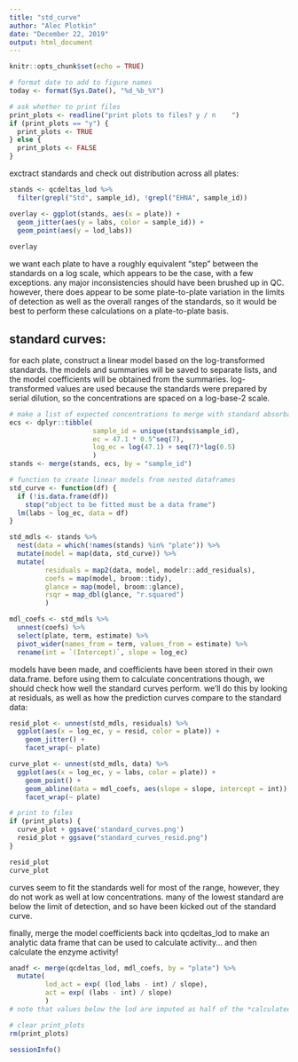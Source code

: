 ```yaml
---
title: "std_curve"
author: "Alec Plotkin"
date: "December 22, 2019"
output: html_document
---
```


```r
knitr::opts_chunk$set(echo = TRUE)
```

```r
# format date to add to figure names
today <- format(Sys.Date(), "%d_%b_%Y")

# ask whether to print files
print_plots <- readline("print plots to files? y / n    ")
if (print_plots == "y") {
  print_plots <- TRUE
} else {
  print_plots <- FALSE
}
```

exctract standards and check out distribution across all plates:

```r
stands <- qcdeltas_lod %>%
  filter(grepl("Std", sample_id), !grepl("EHNA", sample_id))

overlay <- ggplot(stands, aes(x = plate)) +
  geom_jitter(aes(y = labs, color = sample_id)) +
  geom_point(aes(y = lod_labs))
  
overlay
```

we want each plate to have a roughly equivalent "step" between the standards on a log scale, which appears to be the case, with a few exceptions. any major inconsistencies should have been brushed up in QC. however, there does appear to be some plate-to-plate variation in the limits of detection as well as the overall ranges of the standards, so it would be best to perform these calculations on a plate-to-plate basis.


## standard curves:

for each plate, construct a linear model based on the log-transformed standards. the models and summaries will be saved to separate lists, and the model coefficients will be obtained from the summaries. log-transformed values are used because the standards were prepared by serial dilution, so the concentrations are spaced on a log-base-2 scale. 

```r
# make a list of expected concentrations to merge with standard absorbances
ecs <- dplyr::tibble(
                     sample_id = unique(stands$sample_id), 
                     ec = 47.1 * 0.5^seq(7),
                     log_ec = log(47.1) + seq(7)*log(0.5)
                     )
stands <- merge(stands, ecs, by = "sample_id")

# function to create linear models from nested dataframes
std_curve <- function(df) {
  if (!is.data.frame(df)) 
    stop("object to be fitted must be a data frame")
  lm(labs ~ log_ec, data = df)
}

std_mdls <- stands %>%
  nest(data = which(!names(stands) %in% "plate")) %>%
  mutate(model = map(data, std_curve)) %>%
  mutate(
         residuals = map2(data, model, modelr::add_residuals),
         coefs = map(model, broom::tidy),
         glance = map(model, broom::glance),
         rsqr = map_dbl(glance, "r.squared")
         )

mdl_coefs <- std_mdls %>%
  unnest(coefs) %>%
  select(plate, term, estimate) %>%
  pivot_wider(names_from = term, values_from = estimate) %>%
  rename(int = `(Intercept)`, slope = log_ec)
```

models have been made, and coefficients have been stored in their own data.frame. before using them to calculate concentrations though, we should check how well the standard curves perform. we'll do this by looking at residuals, as well as how the prediction curves compare to the standard data:

```r
resid_plot <- unnest(std_mdls, residuals) %>%
  ggplot(aes(x = log_ec, y = resid, color = plate)) +
    geom_jitter() +
    facet_wrap(~ plate)

curve_plot <- unnest(std_mdls, data) %>%
  ggplot(aes(x = log_ec, y = labs, color = plate)) +
    geom_point() +
    geom_abline(data = mdl_coefs, aes(slope = slope, intercept = int)) +
    facet_wrap(~ plate)

# print to files
if (print_plots) {
  curve_plot + ggsave('standard_curves.png')
  resid_plot + ggsave("standard_curves_resid.png")
}

resid_plot
curve_plot
```

curves seem to fit the standards well for most of the range, however, they do not work as well at low concentrations. many of the lowest standard are below the limit of detection, and so have been kicked out of the standard curve.

finally, merge the model coefficients back into qcdeltas_lod to make an analytic data frame that can be used to calculate activity... and then calculate the enzyme activity!

```r
anadf <- merge(qcdeltas_lod, mdl_coefs, by = "plate") %>%
  mutate(
         lod_act = exp( (lod_labs - int) / slope),
         act = exp( (labs - int) / slope)
         )
# note that values below the lod are imputed as half of the *calculated activity* of raw LOD. this value is different than if the imputation was *half of the lod absorbance*, entered into the standard curve
```

```r
# clear print_plots
rm(print_plots)

sessionInfo()
```